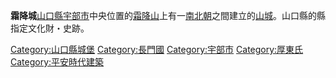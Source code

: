 {{日本城郭概要表|
img =File:Shimofuri castle.jpg|
img_capt =霜降城跡|
img_width =260px|
tower_struct = 無|
name = 霜降城|
pref = 山口縣|
nihongo=霜降城|
hiragana=しもふりじょう|
romaji=Shimofuri-jō|
ar_called = |
struct = 連郭式山城|
builders = [[厚東武光|厚東武光]]|
build_y = [[治承|治承]]3年（1179年）頃|
revamp = 　|
rulers = [[厚東氏|厚東氏]]|
reject_y = [[延文|延文]]3年（1358年）|
remains = 曲輪、土壘、空堀|
location = {{Coord|34|0|57.61|N|131|15|27.99|E|scale:60000}}|
}}

'''霜降城'''[[山口縣|山口縣]][[宇部市|宇部市]]中央位置的[[霜降山|霜降山]]上有一[[南北朝時代_(日本)|南北朝]]之間建立的[[山城|山城]]。山口縣的縣指定文化財・史跡。

[[Category:山口縣城堡|Category:山口縣城堡]]
[[Category:長門國|Category:長門國]]
[[Category:宇部市|Category:宇部市]]
[[Category:厚東氏|Category:厚東氏]]
[[Category:平安時代建築|Category:平安時代建築]]